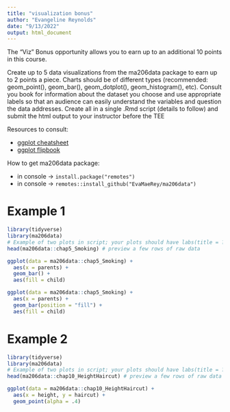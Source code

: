 ```yaml
---
title: "visualization bonus"
author: "Evangeline Reynolds"
date: "9/13/2022"
output: html_document
---
```



The "Viz" Bonus opportunity allows you to earn up to an additional 10 points in this course.  

Create up to 5 data visualizations from the ma206data package to earn up to 2 points a piece.  Charts should be of different types (recommended: geom_point(), geom_bar(), geom_dotplot(), geom_histogram(), etc).   Consult you book for information about the dataset you choose and use appropriate labels so that an audience can easily understand the variables and question the data addresses.  Create all in a single .Rmd script (details to follow) and submit the html output to your instructor before the TEE

Resources to consult:

- [ggplot cheatsheet](https://www.rstudio.com/resources/cheatsheets/)
- [ggplot flipbook](https://evamaerey.github.io/ggplot_flipbook/ggplot_flipbook_xaringan.html#1) 


How to get ma206data package:

* in console ->	`install.package("remotes")`
* in console ->	`remotes::install_github("EvaMaeRey/ma206data")`


# Example 1

```r
library(tidyverse)
library(ma206data)
# Example of two plots in script; your plots should have labs(title = ?) clarifying chart contents ->	
head(ma206data::chap5_Smoking) # preview a few rows of raw data

ggplot(data = ma206data::chap5_Smoking) +
  aes(x = parents) +
  geom_bar() +
  aes(fill = child)

ggplot(data = ma206data::chap5_Smoking) +
  aes(x = parents) +
  geom_bar(position = "fill") +
  aes(fill = child)
```

# Example 2

```r
library(tidyverse)
library(ma206data)
# Example of two plots in script; your plots should have labs(title = ?) clarifying chart contents ->	
head(ma206data::chap10_HeightHaircut) # preview a few rows of raw data

ggplot(data = ma206data::chap10_HeightHaircut) +
  aes(x = height, y = haircut) +
  geom_point(alpha = .4)
```

